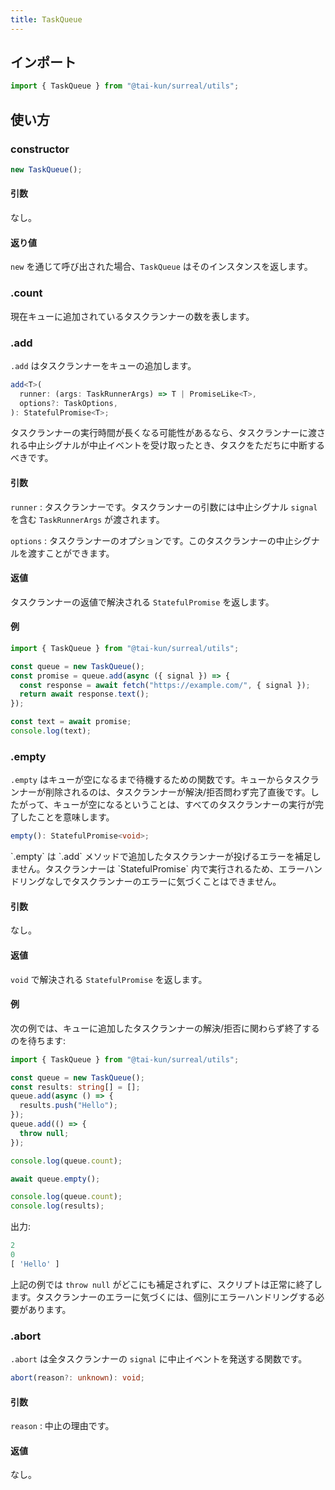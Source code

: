 ```yaml
---
title: TaskQueue
---
```



## インポート

```ts
import { TaskQueue } from "@tai-kun/surreal/utils";
```

## 使い方

### constructor

```ts
new TaskQueue();
```

#### 引数

なし。

#### 返り値

`new` を通じて呼び出された場合、`TaskQueue` はそのインスタンスを返します。

### .count <Badge variant="instance" /><Badge variant="property" /><Badge variant="readonly" />

現在キューに追加されているタスクランナーの数を表します。

### .add <Badge variant="instance" /><Badge variant="method" />

`.add` はタスクランナーをキューの追加します。

```ts
add<T>(
  runner: (args: TaskRunnerArgs) => T | PromiseLike<T>,
  options?: TaskOptions,
): StatefulPromise<T>;
```

<Aside type="caution">
  タスクランナーの実行時間が長くなる可能性があるなら、タスクランナーに渡される中止シグナルが中止イベントを受け取ったとき、タスクをただちに中断するべきです。
</Aside>

#### 引数

`runner`
:   タスクランナーです。タスクランナーの引数には中止シグナル `signal` を含む `TaskRunnerArgs` が渡されます。

`options`
:   タスクランナーのオプションです。このタスクランナーの中止シグナルを渡すことができます。

#### 返値

タスクランナーの返値で解決される `StatefulPromise` を返します。

#### 例

```ts
import { TaskQueue } from "@tai-kun/surreal/utils";

const queue = new TaskQueue();
const promise = queue.add(async ({ signal }) => {
  const response = await fetch("https://example.com/", { signal });
  return await response.text();
});

const text = await promise;
console.log(text);
```

### .empty <Badge variant="instance" /><Badge variant="method" />

`.empty` はキューが空になるまで待機するための関数です。キューからタスクランナーが削除されるのは、タスクランナーが解決/拒否問わず完了直後です。したがって、キューが空になるということは、すべてのタスクランナーの実行が完了したことを意味します。

```ts
empty(): StatefulPromise<void>;
```

<Aside type="caution">
  `.empty` は `.add` メソッドで追加したタスクランナーが投げるエラーを補足しません。タスクランナーは `StatefulPromise` 内で実行されるため、エラーハンドリングなしでタスクランナーのエラーに気づくことはできません。
</Aside>

#### 引数

なし。

#### 返値

`void` で解決される `StatefulPromise` を返します。

#### 例

次の例では、キューに追加したタスクランナーの解決/拒否に関わらず終了するのを待ちます:

```ts
import { TaskQueue } from "@tai-kun/surreal/utils";

const queue = new TaskQueue();
const results: string[] = [];
queue.add(async () => {
  results.push("Hello");
});
queue.add(() => {
  throw null;
});

console.log(queue.count);

await queue.empty();

console.log(queue.count);
console.log(results);
```

出力:

```js
2
0
[ 'Hello' ]
```

上記の例では `throw null` がどこにも補足されずに、スクリプトは正常に終了します。タスクランナーのエラーに気づくには、個別にエラーハンドリングする必要があります。

### .abort <Badge variant="instance" /><Badge variant="method" />

`.abort` は全タスクランナーの `signal` に中止イベントを発送する関数です。

```ts
abort(reason?: unknown): void;
```

#### 引数

`reason`
:   中止の理由です。

#### 返値

なし。
